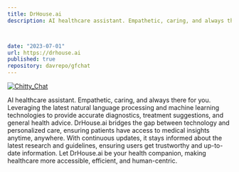 ```yaml
---
title: DrHouse.ai
description: AI healthcare assistant. Empathetic, caring, and always there for you. Leveraging the latest natural language processing and machine learning technologies to provide accurate diagnostics, treatment suggestions, and general health advice. DrHouse.ai bridges the gap between technology and personalized care, ensuring patients have access to medical insights anytime, anywhere. With continuous updates, it stays informed about the latest research and guidelines, ensuring users get trustworthy and up-to-date information. Let DrHouse.ai be your health companion, making healthcare more accessible, efficient, and human-centric.



date: "2023-07-01"
url: https://drhouse.ai
published: true
repository: davrepo/gfchat
---
```



[![Chitty_Chat](/assets/Chitty_chat.png)](https://github.com/davrepo/gfchat)

AI healthcare assistant. Empathetic, caring, and always there for you. Leveraging the latest natural language processing and machine learning technologies to provide accurate diagnostics, treatment suggestions, and general health advice. DrHouse.ai bridges the gap between technology and personalized care, ensuring patients have access to medical insights anytime, anywhere. With continuous updates, it stays informed about the latest research and guidelines, ensuring users get trustworthy and up-to-date information. Let DrHouse.ai be your health companion, making healthcare more accessible, efficient, and human-centric.